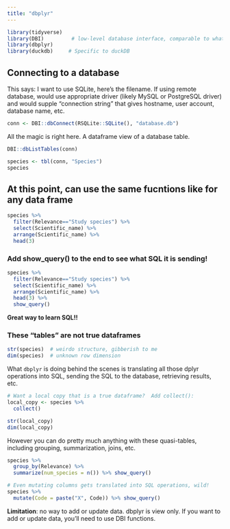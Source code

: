 ```yaml
---
title: "dbplyr"
---
```




```r
library(tidyverse)
library(DBI)         # low-level database interface, comparable to what we saw in Python
library(dbplyr)
library(duckdb)     # Specific to duckDB
```


## Connecting to a database

This says: I want to use SQLite, here's the filename.
If using remote database, would use appropriate driver (likely MySQL or PostgreSQL driver)
and would supple "connection string" that gives hostname, user account,
database name, etc.

```r
conn <- DBI::dbConnect(RSQLite::SQLite(), "database.db")
```

All the magic is right here.  A dataframe view of a database table.

```r
DBI::dbListTables(conn)

species <- tbl(conn, "Species")
species
```


## At this point, can use the same fucntions like for any data frame


```r
species %>%
  filter(Relevance=="Study species") %>%
  select(Scientific_name) %>%
  arrange(Scientific_name) %>%
  head(3)
```

### Add show_query() to the end to see what SQL it is sending!

```r
species %>%
  filter(Relevance=="Study species") %>%
  select(Scientific_name) %>%
  arrange(Scientific_name) %>%
  head(3) %>% 
  show_query()
```

**Great way to learn SQL!!**

### These "tables" are not true dataframes

```r
str(species)  # weirdo structure, gibberish to me
dim(species)  # unknown row dimension
```

What `dbplyr` is doing behind the scenes is translating
all those dplyr operations into SQL, sending the
SQL to the database, retrieving results, etc.

```r
# Want a local copy that is a true dataframe?  Add collect():
local_copy <- species %>% 
  collect()

str(local_copy)
dim(local_copy)
```

However you can do pretty much anything with these quasi-tables,
including grouping, summarization, joins, etc.

```r
species %>%
  group_by(Relevance) %>%
  summarize(num_species = n()) %>% show_query()

# Even mutating columns gets translated into SQL operations, wild!
species %>%
  mutate(Code = paste("X", Code)) %>% show_query()
```


**Limitation**: no way to add or update data.  dbplyr is view only.
If you want to add or update data, you'll need to use
DBI functions.


